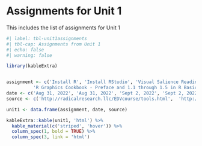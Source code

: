 # Assignments for Unit 1 {#sec-assignment1}

::: {.callout-note appearance="simple"}
This includes the list of assignments for Unit 1
:::

```{r}
#| label: tbl-unit1assignments
#| tbl-cap: Assignments from Unit 1
#| echo: false
#| warning: false

library(kableExtra)


assignment <- c('Install R', 'Install RStudio', 'Visual Salience Reading',
          'R Graphics Cookbook - Preface and 1.1 through 1.5 in R Basics')
date <- c('Aug 31, 2022', 'Aug 31, 2022', 'Sept 2, 2022', 'Sept 2, 2022')
source <- c('http://radicalresearch.llc/EDVcourse/tools.html',  'http://radicalresearch.llc/EDVcourse/tools.html',          'http://www.scholarpedia.org/article/Visual_salience', 'https://r-graphics.org/')

unit1 <- data.frame(assignment, date, source) 

kableExtra::kable(unit1, 'html') %>% 
  kable_material(c('striped', 'hover')) %>% 
  column_spec(1, bold = TRUE) %>% 
  column_spec(3, link = 'html')

```
